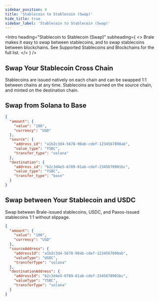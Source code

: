 ```yaml
---
sidebar_position: 4
title: 'Stablecoin to Stablecoin (Swap)'
hide_title: true
sidebar_label: 'Stablecoin to Stablecoin (Swap)'
---
```


<Intro
  heading="Stablecoin to Stablecoin (Swap)"
  subheading={
    <>
      Brale makes it easy to swap between stablecoins, and to swap stablecoins between blockchains.
      See Supported Stablecoins and Blockchains for the full list.
    </>
  }
/>

## Swap Your Stablecoin Cross Chain

Stablecoins are issued natively on each chain and can be swapped 1:1 between chains at any time. Stablecoins are burned on the source chain, and minted on the destination chain.

## Swap from Solana to Base

<HTTPMethod method="POST" endpoint="https://api.brale.xyz/accounts/account_id/transfers" />

```json title="Request" showLineNumbers
{
  "amount": {
    "value": "100",
    "currency": "USD"
  },
  "source": {
    "address_id": "a1b2c3d4-5678-90ab-cdef-1234567890ab",
    "value_type": "YSBC",
    "transfer_type": "solana"
  },
  "destination": {
    "address_id": "b2c3d4e5-6789-01ab-cdef-2345678901bc",
    "value_type": "YSBC",
    "transfer_type": "base"
  }
}
```

## Swap between Your Stablecoin and USDC

Swap between Brale-issued stablecoins, USDC, and Paxos-issued stablecoins 1:1 without slippage.

<HTTPMethod method="POST" endpoint="https://api.brale.xyz/accounts/account_id/transfers" />

```json title="Request" showLineNumbers
{
  "amount": {
    "value": "100",
    "currency": "USD"
  },
  "sourceAddress": {
    "addressId": "a1b2c3d4-5678-90ab-cdef-1234567890ab",
    "valueType": "USDC",
    "transferType": "solana"
  },
  "destinationAddress": {
    "addressId": "b2c3d4e5-6789-01ab-cdef-2345678901bc",
    "valueType": "YSBC",
    "transferType": "solana"
  }
}
```
